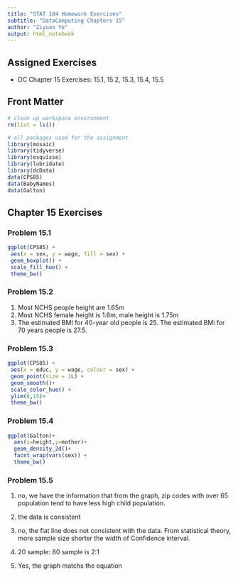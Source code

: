 ```yaml
---
title: "STAT 184 Homework Exercises" 
subtitle: "DataComputing Chapters 15"
author: "Ziyuan Ye"
output: html_notebook
---
```


## Assigned Exercises

- DC Chapter 15 Exercises:  15.1, 15.2, 15.3, 15.4, 15.5  

## Front Matter

```r
# clean up workspace environment
rm(list = ls())

# all packages used for the assignment
library(mosaic)
library(tidyverse)
library(esquisse)
library(lubridate)
library(dcData)
data(CPS85)
data(BabyNames)
data(Galton)
```



## Chapter 15 Exercises

### Problem 15.1
```r
ggplot(CPS85) +
 aes(x = sex, y = wage, fill = sex) +
 geom_boxplot() +
 scale_fill_hue() +
 theme_bw()
```


### Problem 15.2
1. Most NCHS people height are 1.65m
2. Most NCHS female height is 1.6m, male height is 1.75m
3. The estimated BMI for 40-year old people is 25. The estimated BMi for 70 years people is 27.5.


### Problem 15.3
```r
ggplot(CPS85) +
 aes(x = educ, y = wage, colour = sex) +
 geom_point(size = 1L) +
 geom_smooth()+
 scale_color_hue() +
 ylim(0,15)+
 theme_bw()
```

### Problem 15.4
```r
ggplot(Galton)+
  aes(x=height,y=mother)+
  geom_density_2d()+
  facet_wrap(vars(sex)) +
  theme_bw()
```

### Problem 15.5

1. no, we have the information that from the graph, zip codes with over 65 population tend to have less high child population. 
2. the data is consistent

1. no, the flat line does not consistent with the data. From statistical theory, more sample size shorter the width of Confidence interval. 
2. 20 sample: 80 sample is 2:1 
3. Yes, the graph matchs the equation







